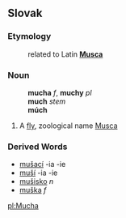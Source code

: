 ==Slovak==
===Etymology===
:related to Latin '''[[Musca]]'''
===Noun===
:'''mucha''' ''f'', '''muchy''' ''pl''
:'''much''' ''stem''
:'''múch''' ''{{genpl}}''
:{{decpat}} {{zena}}
# A [[fly]], zoological name [[Musca]]
===Derived Words===
* [[mušací]] -ia -ie
* [[muší]] -ia -ie
* [[mušisko]] ''n''
* [[muška]] ''f''

[[pl:Mucha]]